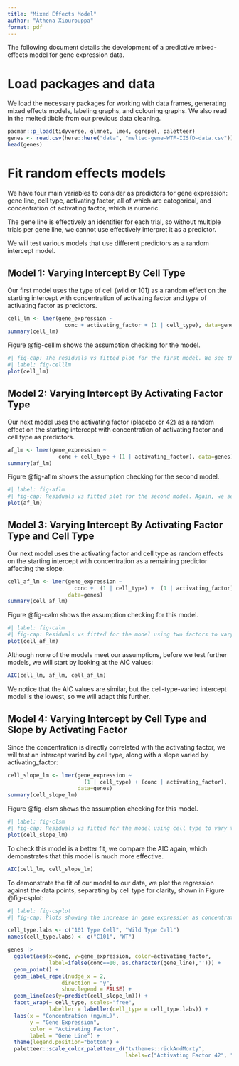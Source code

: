 ```yaml
---
title: "Mixed Effects Model"
author: "Athena Xiourouppa"
format: pdf
---
```


The following document details the development of a predictive mixed-effects model for 
gene expression data.

# Load packages and data
We load the necessary packages for working with data frames, generating mixed effects
models, labeling graphs, and colouring graphs. We also read in the melted tibble from our previous
data cleaning.
```r
pacman::p_load(tidyverse, glmnet, lme4, ggrepel, paletteer)
genes <- read.csv(here::here("data", "melted-gene-WTF-IISfD-data.csv"))
head(genes)
```

# Fit random effects models
We have four main variables to consider as predictors for gene expression: gene line, cell type, activating factor, all of which are categorical, and concentration of activating factor, which is numeric. 

The gene line is effectively an identifier for each trial, so without multiple trials per gene line, we cannot use effectively interpret it as a predictor. 

We will test various models that use different predictors as a random intercept model.

## Model 1: Varying Intercept By Cell Type
Our first model uses the type of cell (wild or 101) as a random effect on the starting intercept with concentration of activating factor and type of activating factor as predictors.
```r
cell_lm <- lmer(gene_expression ~  
                  conc + activating_factor + (1 | cell_type), data=genes)
summary(cell_lm)
```
Figure @fig-celllm shows the assumption checking for the model.
```r
#| fig-cap: The residuals vs fitted plot for the first model. We see that there is some curvature about the zero-line, indicating poor homoscedasticity. 
#| label: fig-celllm
plot(cell_lm)
```
## Model 2: Varying Intercept By Activating Factor Type
Our next model uses the activating factor (placebo or 42) as a random effect on the starting intercept with concentration of activating factor and cell type as predictors.
```r
af_lm <- lmer(gene_expression ~ 
                conc + cell_type + (1 | activating_factor), data=genes)
summary(af_lm)
```
Figure @fig-aflm shows the assumption checking for the second model.
```r
#| label: fig-aflm
#| fig-cap: Residuals vs fitted plot for the second model. Again, we see similar levels of heteroscedasticity as the first model.
plot(af_lm)
```

## Model 3: Varying Intercept By Activating Factor Type and Cell Type
Our next model uses the activating factor and cell type as random effects on the starting intercept with concentration as a remaining predictor affecting the slope.
```r
cell_af_lm <- lmer(gene_expression ~ 
                     conc +  (1 | cell_type) +  (1 | activating_factor),
                   data=genes)
summary(cell_af_lm)
```

Figure @fig-calm shows the assumption checking for this model.
```r
#| label: fig-calm
#| fig-cap: Residuals vs fitted for the model using two factors to vary the intercept. It similarly does not meet the assumption of homoscedasticity as the previous two models.
plot(cell_af_lm)
```
Although none of the models meet our assumptions, before we test further models, we will start by looking at the AIC values:

```r
AIC(cell_lm, af_lm, cell_af_lm)
```

We notice that the AIC values are similar, but the cell-type-varied intercept model is the lowest, so we will adapt this further.

## Model 4: Varying Intercept by Cell Type and Slope by Activating Factor
Since the concentration is directly correlated with the activating factor, we will test an intercept varied by cell type, along with a slope varied by activating_factor:
```r
cell_slope_lm <- lmer(gene_expression ~ 
                        (1 | cell_type) + (conc | activating_factor), 
                      data=genes)
summary(cell_slope_lm)
```
Figure @fig-clsm shows the assumption checking for this model.
```r
#| label: fig-clsm
#| fig-cap: Residuals vs fitted for the model using cell type to vary the intercept and activating factor to vary the slope. While it still shows some fanning, it meets our assumption of homoscedasticity more effectively.
plot(cell_slope_lm)
```
To check this model is a better fit, we compare the AIC again, which demonstrates that this model is much more effective.
```r
AIC(cell_lm, cell_slope_lm)
```

To demonstrate the fit of our model to our data, we plot the regression against the data points, separating by cell type for clarity, shown in Figure @fig-csplot:
```r
#| label: fig-csplot
#| fig-cap: Plots showing the increase in gene expression as concentration of activating factor increases. We see that the Wild Type cells have a lower starting intercept value. We have also labelled the gene line for each set of eleven points.

cell_type.labs <- c("101 Type Cell", "Wild Type Cell")
names(cell_type.labs) <- c("C101", "WT")

genes |> 
  ggplot(aes(x=conc, y=gene_expression, color=activating_factor, 
             label=ifelse(conc==10, as.character(gene_line),''))) +
  geom_point() +
  geom_label_repel(nudge_x = 2,
                 direction = "y",
                 show.legend = FALSE) +
  geom_line(aes(y=predict(cell_slope_lm))) +
  facet_wrap(~ cell_type, scales="free", 
             labeller = labeller(cell_type = cell_type.labs)) +
  labs(x = "Concentration (mg/mL)",
       y = "Gene Expression",
       color = "Activating Factor",
       label = "Gene Line") +
  theme(legend.position="bottom") +
  paletteer::scale_color_paletteer_d("tvthemes::rickAndMorty",
                                     labels=c("Activating Factor 42", "Placebo"))
```


